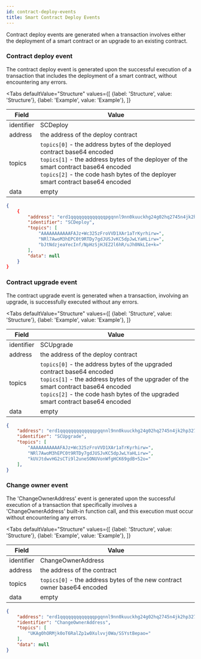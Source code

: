 ```yaml
---
id: contract-deploy-events
title: Smart Contract Deploy Events
---
```




Contract deploy events are generated when a transaction involves either the deployment of a
smart contract or an upgrade to an existing contract.

### Contract deploy event

The contract deploy event is generated upon the successful execution of a transaction that includes
the deployment of a smart contract, without encountering any errors.


<Tabs
    defaultValue="Structure"
    values={[
        {label: 'Structure', value: 'Structure'},
        {label: 'Example', value: 'Example'},
    ]}
>
<TabItem value="Structure">

| Field      | Value                                                                                                                  |
|------------|------------------------------------------------------------------------------------------------------------------------|
| identifier | SCDeploy                                                                                                           |
| address    | the address of the deploy contract                                                                                              |
| topics     | `topics[0]` - the address bytes of the deployed contract base64 encoded <br/>`topics[1]` - the address bytes of the deployer of the smart contract base64 encoded <br/> `topics[2]` - the code hash bytes of the deployer smart contract base64 encoded |
| data       | empty                                                                                                                  |

</TabItem>
<TabItem value="Example">

```json
{
    {
        "address": "erd1qqqqqqqqqqqqqpgqnnl9nn0kuuckhg24g02hq2745n4jk2hp327qcay4nm",
        "identifier": "SCDeploy",
        "topics": [
            "AAAAAAAAAAAFAJz+Wc325zFroVVD1XAr1aTrKyrhirw=",
            "NRl7AwoM3hEPC0t9RTDy7gdJUSJvKC5dpJwLYaHLirw=",
            "bJtNdzjeaYecInf/NpHzSjHJEZ2l6hR/uJh0NkLIe+k="
        ],
        "data": null
    }
}
```

</TabItem>
</Tabs>


### Contract upgrade event

The contract upgrade event is generated when a transaction, involving an upgrade, is successfully executed without any errors.


<Tabs
    defaultValue="Structure"
    values={[
        {label: 'Structure', value: 'Structure'},
        {label: 'Example', value: 'Example'},
    ]}
>
<TabItem value="Structure">

| Field      | Value                                                                                                                  |
|------------|------------------------------------------------------------------------------------------------------------------------|
| identifier | SCUpgrade                                                                                                           |
| address    | the address of the deploy contract                                                                                              |
| topics     | `topics[0]` - the address bytes of the upgraded contract base64 encoded <br/>`topics[1]` - the address bytes of the upgrader of the smart contract base64 encoded <br/> `topics[2]` - the code hash bytes of the upgraded smart contract base64 encoded |
| data       | empty                                                                                                                  |

</TabItem>
<TabItem value="Example">

```json
{
    "address": "erd1qqqqqqqqqqqqqpgqnnl9nn0kuuckhg24g02hq2745n4jk2hp327qcay4nm",
    "identifier": "SCUpgrade",
    "topics": [
        "AAAAAAAAAAAFAJz+Wc325zFroVVD1XAr1aTrKyrhirw=",
        "NRl7AwoM3hEPC0t9RTDy7gdJUSJvKC5dpJwLYaHLirw=",
        "kUVJtdwvHG2sCTi9l2uneSONUVonWfgHCK69gdB+52o="
    ],
}
```

</TabItem>
</Tabs>


### Change owner event

The 'ChangeOwnerAddress' event is generated upon the successful execution of a transaction that specifically involves
a 'ChangeOwnerAddress' built-in function call, and this execution must occur without encountering any errors.


<Tabs
    defaultValue="Structure"
    values={[
        {label: 'Structure', value: 'Structure'},
        {label: 'Example', value: 'Example'},
    ]}
>
<TabItem value="Structure">

| Field      | Value                                                                                                                  |
|------------|------------------------------------------------------------------------------------------------------------------------|
| identifier | ChangeOwnerAddress                                                                                                           |
| address    | the address of the contract                                                                                              |
| topics     | `topics[0]` - the address bytes of the new contract owner base64 encoded |
| data       | empty                                                                                                                  |

</TabItem>
<TabItem value="Example">

```json
{
    "address": "erd1qqqqqqqqqqqqqpgqnnl9nn0kuuckhg24g02hq2745n4jk2hp327qcay4nm",
    "identifier": "ChangeOwnerAddress",
    "topics": [
        "UKAg0hORMjk0oT6RalZp1w0Xulvvj0Wa/SSYstBepao="
    ],
    "data": null
}
```

</TabItem>
</Tabs>